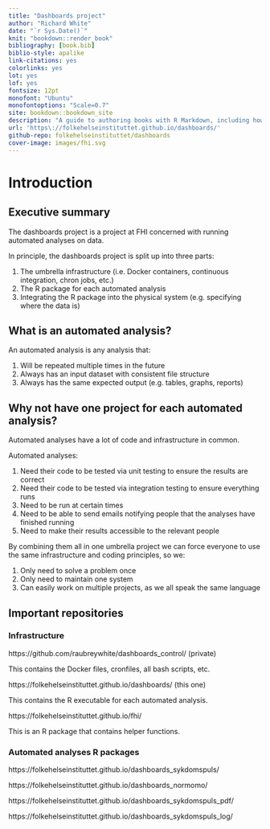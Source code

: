 ```yaml
--- 
title: "Dashboards project"
author: "Richard White"
date: "`r Sys.Date()`"
knit: "bookdown::render_book"
bibliography: [book.bib]
biblio-style: apalike
link-citations: yes
colorlinks: yes
lot: yes
lof: yes
fontsize: 12pt
monofont: "Ubuntu"
monofontoptions: "Scale=0.7"
site: bookdown::bookdown_site
description: "A guide to authoring books with R Markdown, including how to generate figures and tables, and insert cross-references, citations, HTML widgets, and Shiny apps in R Markdown. The book can be exported to HTML, PDF, and e-books (e.g. EPUB). The book style is customizable. You can easily write and preview the book in RStudio IDE or other editors, and host the book wherever you want (e.g. bookdown.org)."
url: 'https\://folkehelseinstituttet.github.io/dashboards/'
github-repo: folkehelseinstituttet/dashboards
cover-image: images/fhi.svg
---
```


# Introduction

## Executive summary

The dashboards project is a project at FHI concerned with running automated analyses on data.

In principle, the dashboards project is split up into three parts:

1. The umbrella infrastructure (i.e. Docker containers, continuous integration, chron jobs, etc.)
2. The R package for each automated analysis
3. Integrating the R package into the physical system (e.g. specifying where the data is)

## What is an automated analysis?

An automated analysis is any analysis that:

1. Will be repeated multiple times in the future
2. Always has an input dataset with consistent file structure
3. Always has the same expected output (e.g. tables, graphs, reports)

## Why not have one project for each automated analysis?

Automated analyses have a lot of code and infrastructure in common.

Automated analyses:

1. Need their code to be tested via unit testing to ensure the results are correct
2. Need their code to be tested via integration testing to ensure everything runs
3. Need to be run at certain times
4. Need to be able to send emails notifying people that the analyses have finished running
5. Need to make their results accessible to the relevant people

By combining them all in one umbrella project we can force everyone to use the same infrastructure and coding principles, so we:

1. Only need to solve a problem once
2. Only need to maintain one system
3. Can easily work on multiple projects, as we all speak the same language

## Important repositories 

### Infrastructure

https://github.com/raubreywhite/dashboards_control/ (private)

This contains the Docker files, cronfiles, all bash scripts, etc.

https://folkehelseinstituttet.github.io/dashboards/ (this one)

This contains the R executable for each automated analysis.

https://folkehelseinstituttet.github.io/fhi/

This is an R package that contains helper functions.

### Automated analyses R packages

https://folkehelseinstituttet.github.io/dashboards_sykdomspuls/

https://folkehelseinstituttet.github.io/dashboards_normomo/

https://folkehelseinstituttet.github.io/dashboards_sykdomspuls_pdf/

https://folkehelseinstituttet.github.io/dashboards_sykdomspuls_log/

